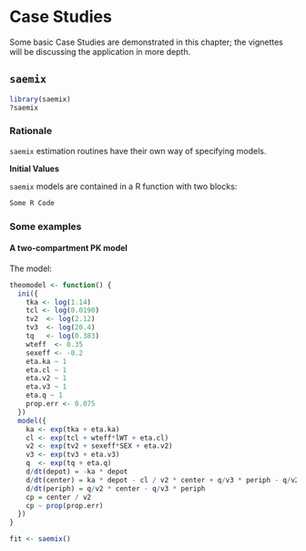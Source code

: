 # Case Studies  {#casestudies}

Some basic Case Studies are demonstrated in this chapter; the vignettes will be discussing the application in more depth. 



<!-- saemix vignette -->

## `saemix`

```r
library(saemix)
?saemix
```

### Rationale

 `saemix` estimation routines have their own way of specifying
 models. 
 

 **Initial Values**

 `saemix` models are contained in a R function with two blocks:

```r
Some R Code


```

### Some examples

#### A two-compartment PK model 

The model:

```r

theomodel <- function() {
  ini({
    tka <- log(1.14)
    tcl <- log(0.0190)
    tv2  <- log(2.12)
    tv3  <- log(20.4)
    tq   <- log(0.383)
    wteff  <- 0.35
    sexeff <- -0.2
    eta.ka ~ 1
    eta.cl ~ 1
    eta.v2 ~ 1
    eta.v3 ~ 1
    eta.q ~ 1
    prop.err <- 0.075
  })
  model({
    ka <- exp(tka + eta.ka)
    cl <- exp(tcl + wteff*lWT + eta.cl)
    v2 <- exp(tv2 + sexeff*SEX + eta.v2)
    v3 <- exp(tv3 + eta.v3)
    q  <- exp(tq + eta.q)
    d/dt(depot) = -ka * depot
    d/dt(center) = ka * depot - cl / v2 * center + q/v3 * periph - q/v2 * center
    d/dt(periph) = q/v2 * center - q/v3 * periph
    cp = center / v2
    cp ~ prop(prop.err)
  })
}

fit <- saemix()

```
